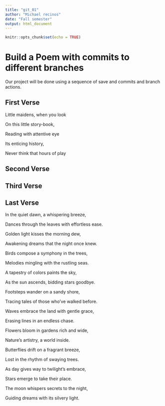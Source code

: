 ```yaml
---
title: "git_01"
author: "Michael recinos"
date: "Fall semester"
output: html_document
---
```


```r
knitr::opts_chunk$set(echo = TRUE)
```
# Build a Poem with commits to different branches
Our project will be done using a sequence of save and commits and branch actions.
<!-- Do not modify or change any text in "!--" bracketed areas such as this --- these are instructions to
you, if you change any of this the git program will notice it and compromise your git merging strategy !-->

## First Verse 
<!--Put the first five lines of a poem by Lewis Carrol in this section!-->

Little maidens, when you look

On this little story-book,

Reading with attentive eye

Its enticing history,

Never think that hours of play


## Second Verse
<!--Put the first five lines of a poem by Robert Frost here!-->

## Third Verse
<!--Put the first two verses of The Walrus and the Carpenter here!-->

## Last Verse
<!--Put a short poem you created using chatGPT of 20 to 30 lines,here!-->

In the quiet dawn, a whispering breeze,

Dances through the leaves with effortless ease.

Golden light kisses the morning dew,

Awakening dreams that the night once knew.

Birds compose a symphony in the trees,

Melodies mingling with the rustling seas.

A tapestry of colors paints the sky,

As the sun ascends, bidding stars goodbye.

Footsteps wander on a sandy shore,

Tracing tales of those who've walked before.

Waves embrace the land with gentle grace,

Erasing lines in an endless chase.

Flowers bloom in gardens rich and wide,

Nature's artistry, a world inside.

Butterflies drift on a fragrant breeze,

Lost in the rhythm of swaying trees.

As day gives way to twilight's embrace,

Stars emerge to take their place.

The moon whispers secrets to the night,

Guiding dreams with its silvery light.

